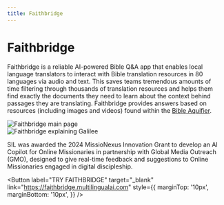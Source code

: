 ```yaml
---
title: Faithbridge
---
```


# Faithbridge

Faithbridge is a reliable AI-powered Bible Q&A app that enables local language translators to interact 
with Bible translation resources in 80 languages via audio and text. This saves teams tremendous amounts of time filtering 
through thousands of translation resources and helps them find exactly the documents they need 
to learn about the context behind passages they are translating. Faithbridge provides answers based on resources 
(including images and videos) found within the <a href="http://aquifer.bible" target="_blank">Bible Aquifier</a>.

<div style={{ display: 'flex', justifyContent: 'center', alignItems: 'center' }}>
  <img src="/img/faithbridge_prompt.png" alt="Faithbridge main page" style={{ width: '80%', marginBottom: '40px'}} />
</div>

<div style={{ display: 'flex', justifyContent: 'center', alignItems: 'center' }}>
  <img src="/img/faithbridge_galilee.png" alt="Faithbridge explaining Galilee" style={{ width: '80%', marginBottom: '40px'}} />
</div>


SIL was awarded the 2024 MissioNexus Innovation Grant to develop an AI Copilot 
for Online Missionaries in partnership with Global Media Outreach (GMO), designed 
to give real-time feedback and suggestions to Online Missionaries engaged in digital discipleship.

<Button 
  label="TRY FAITHBRIDGE" 
  target="_blank" 
  link="https://faithbridge.multilingualai.com" 
  style={{ 
    marginTop: '10px',
    marginBottom: '10px', 
    }}
/>